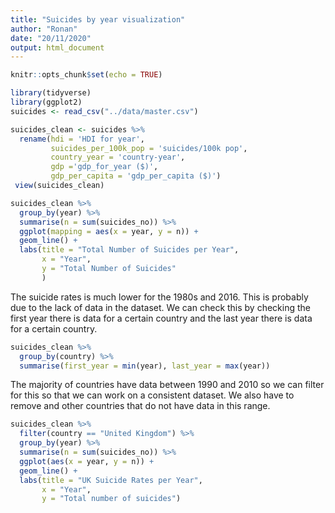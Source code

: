 ```yaml
---
title: "Suicides by year visualization"
author: "Ronan"
date: "20/11/2020"
output: html_document
---
```


```r
knitr::opts_chunk$set(echo = TRUE)
```

```r
library(tidyverse)
library(ggplot2)
suicides <- read_csv("../data/master.csv")
```


```r
suicides_clean <- suicides %>% 
  rename(hdi = 'HDI for year',
         suicides_per_100k_pop = 'suicides/100k pop',
         country_year = 'country-year',
         gdp ='gdp_for_year ($)',
         gdp_per_capita = 'gdp_per_capita ($)') 
 view(suicides_clean)
```

```r
suicides_clean %>% 
  group_by(year) %>% 
  summarise(n = sum(suicides_no)) %>% 
  ggplot(mapping = aes(x = year, y = n)) +
  geom_line() +
  labs(title = "Total Number of Suicides per Year",
       x = "Year",
       y = "Total Number of Suicides"
       )
```

The suicide rates is much lower for the 1980s and 2016. This is probably due to the lack of data in the dataset. We can check this by checking the first year there is data for a certain country and the last year there is data for a certain country.

```r
suicides_clean %>% 
  group_by(country) %>% 
  summarise(first_year = min(year), last_year = max(year))
```

The majority of countries have data between 1990 and 2010 so we can filter for this so that we can work on a consistent dataset. We also have to remove and other countries that do not have data in this range.

```r
suicides_clean %>% 
  filter(country == "United Kingdom") %>% 
  group_by(year) %>% 
  summarise(n = sum(suicides_no)) %>% 
  ggplot(aes(x = year, y = n)) + 
  geom_line() +
  labs(title = "UK Suicide Rates per Year",
       x = "Year",
       y = "Total number of suicides")
```


